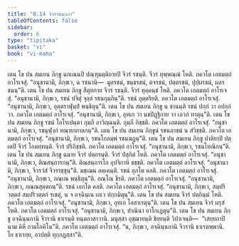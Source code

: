 ```yaml
---
title: "8.14 จีวรรชนกถา"
tableOfContents: false
sidebar:
  order: 6
type: "tipitaka"
basket: "vi"
book: "vi-maha"
---
```



<DynamicBreadcrumb />

<Division number="344" book="vi-maha">

<Paragraph number="1629" book="vi-maha">
เตน โข ปน สมเยน ภิกฺขู ฉกเณนปิ ปณฺฑุมตฺติกายปิ จีวรํ รชนฺติ. จีวรํ ทุพฺพณฺณํ โหติ. ภควโต เอตมตฺถํ อาโรเจสุํ. “อนุชานามิ, ภิกฺขเว, ฉ รชนานิ—  มูลรชนํ, ขนฺธรชนํ, ตจรชนํ, ปตฺตรชนํ, ปุปฺผรชนํ, ผลรชนนฺ”ติ.
</Paragraph>

<Paragraph number="1630" book="vi-maha">
เตน โข ปน สมเยน ภิกฺขู สีตุทกาย จีวรํ รชนฺติ. จีวรํ ทุคฺคนฺธํ โหติ. ภควโต เอตมตฺถํ อาโรเจสุํ. “อนุชานามิ, ภิกฺขเว, รชนํ ปจิตุํ จุลฺลํ รชนกุมฺภินฺ”ติ. รชนํ อุตฺตริยติ. ภควโต เอตมตฺถํ อาโรเจสุํ. “อนุชานามิ, ภิกฺขเว, อุตฺตราฬุมฺปํ พนฺธิตุนฺ”ติ.
</Paragraph>

<Paragraph number="1631" book="vi-maha">
เตน โข ปน สมเยน ภิกฺขู น ชานนฺติ รชนํ ปกฺกํ วา อปกฺกํ วา. ภควโต เอตมตฺถํ อาโรเจสุํ. “อนุชานามิ, ภิกฺขเว, อุทเก วา นขปิฏฺฐิกาย วา เถวกํ ทาตุนฺ”ติ.
</Paragraph>

<Paragraph number="1632" book="vi-maha">
เตน โข ปน สมเยน ภิกฺขู รชนํ โอโรเปนฺตา กุมฺภึ อาวิญฺฉนฺติ. กุมฺภี ภิชฺชติ. ภควโต เอตมตฺถํ อาโรเจสุํ. “อนุชานามิ, ภิกฺขเว, รชนุฬุงฺกํ ทณฺฑกถาลกนฺ”ติ.
</Paragraph>

<Paragraph number="1633" book="vi-maha">
เตน โข ปน สมเยน ภิกฺขูนํ รชนภาชนํ น สํวิชฺชติ. ภควโต เอตมตฺถํ อาโรเจสุํ. “อนุชานามิ, ภิกฺขเว, รชนโกลมฺพํ รชนฆฏนฺ”ติ.
</Paragraph>

<Paragraph number="1634" book="vi-maha">
เตน โข ปน สมเยน ภิกฺขู ปาติยาปิ ปตฺเตปิ จีวรํ โอมทฺทนฺติ. จีวรํ ปริภิชฺชติ. ภควโต เอตมตฺถํ อาโรเจสุํ. “อนุชานามิ, ภิกฺขเว, รชนโทณิกนฺ”ติ.
</Paragraph>

<Paragraph number="1635" book="vi-maha">
เตน โข ปน สมเยน ภิกฺขู ฉมาย จีวรํ ปตฺถรนฺติ. จีวรํ ปํสุกิตํ โหติ. ภควโต เอตมตฺถํ อาโรเจสุํ. “อนุชานามิ, ภิกฺขเว, ติณสนฺถารกนฺ”ติ.
</Paragraph>

<Paragraph number="1636" book="vi-maha">
ติณสนฺถารโก อุปจิกาหิ ขชฺชติ. ภควโต เอตมตฺถํ อาโรเจสุํ. “อนุชานามิ, ภิกฺขเว, จีวรวํสํ จีวรรชฺชุนฺ”ติ.
</Paragraph>

<Paragraph number="1637" book="vi-maha">
มชฺเฌน ลคฺเคนฺติ. รชนํ อุภโต คลติ. ภควโต เอตมตฺถํ อาโรเจสุํ. “อนุชานามิ, ภิกฺขเว, กณฺเณ พนฺธิตุนฺ”ติ.
</Paragraph>

<Paragraph number="1638" book="vi-maha">
กณฺโณ ชีรติ. ภควโต เอตมตฺถํ อาโรเจสุํ. “อนุชานามิ, ภิกฺขเว, กณฺณสุตฺตกนฺ”ติ.
</Paragraph>

<Paragraph number="1639" book="vi-maha">
รชนํ เอกโต คลติ. ภควโต เอตมตฺถํ อาโรเจสุํ. “อนุชานามิ, ภิกฺขเว, สมฺปริวตฺตกํ สมฺปริวตฺตกํ รเชตุํ, น จ อจฺฉินฺเน เถเว ปกฺกมิตุนฺ”ติ.
</Paragraph>

<Paragraph number="1640" book="vi-maha">
เตน โข ปน สมเยน จีวรํ ปตฺถินฺนํ โหติ. ภควโต เอตมตฺถํ อาโรเจสุํ. “อนุชานามิ, ภิกฺขเว, อุทเก โอสาเรตุนฺ”ติ.
</Paragraph>

<Paragraph number="1641" book="vi-maha">
เตน โข ปน สมเยน จีวรํ ผรุสํ โหติ. ภควโต เอตมตฺถํ อาโรเจสุํ. “อนุชานามิ, ภิกฺขเว, ปาณินา อาโกเฏตุนฺ”ติ.
</Paragraph>

<Paragraph number="1642" book="vi-maha">
เตน โข ปน สมเยน ภิกฺขู อจฺฉินฺนกานิ จีวรานิ ธาเรนฺติ ทนฺตกาสาวานิ. มนุสฺสา อุชฺฌายนฺติ ขิยฺยนฺติ วิปาเจนฺติ—  “เสยฺยถาปิ นาม คิหี กามโภคิโน”ติ. ภควโต เอตมตฺถํ อาโรเจสุํ. “น, ภิกฺขเว, อจฺฉินฺนกานิ จีวรานิ ธาเรตพฺพานิ. โย ธาเรยฺย, อาปตฺติ ทุกฺกฏสฺสา”ติ.
</Paragraph>
</Division>